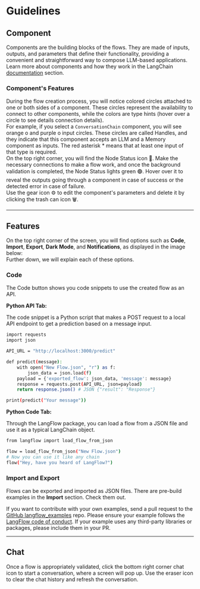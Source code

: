 # Guidelines

## Component

Components are the building blocks of the flows. They are made of inputs, outputs, and parameters that define their functionality, providing a convenient and straightforward way to compose LLM-based applications. Learn more about components and how they work in the LangChain [documentation](https://docs.langchain.com/docs/category/components) section.


### Component's Features

<div style={{ marginBottom: '20px' }}>
  During the flow creation process, you will notice colored circles attached to one or both sides of a component. These
  circles represent the availability to connect to other components, while the colors are type hints (hover over a circle to see details connection details).</div>

<div style={{ marginBottom: '20px' }}>
  For example, if you select a <code>ConversationChain</code> component, you will see orange  <span style={{ color: 'orange' }}>o</span>  and purple  <span style={{ color: 'purple' }}>o</span>  input circles. These circles are called Handles, and they indicate that this component accepts an LLM and a Memory component as inputs. The red asterisk <span style={{ color: 'red' }}>*</span> means that at least one input of that type is required.
</div>


<div style={{ marginBottom: '20px', display: 'flex', justifyContent: 'center' }}>
  <ZoomableImage
    alt="Docusaurus themed image"
    sources={{
      light: useBaseUrl('img/single-compenent.png'),
    }}
    style={{ width: '100%', maxWidth: '800px', margin: '0 auto' }}
  />
</div>


<div style={{ marginBottom: '20px' }}>
On the top right corner, you will find the Node Status icon 🔴. Make the necessary connections to make a flow work, and once the background validation is completed, the Node Status lights green 🟢. Hover over it to reveal the outputs going through a component in case of success or the detected error in case of failure.
</div>


<div>
  Use the gear icon ⚙️ to edit the component's parameters and delete it by clicking the trash can icon 🗑️.
</div>

---

## Features

<div style={{ marginBottom: '20px' }}>
  On the top right corner of the screen, you will find options such as <strong>Code</strong>, <strong>Import</strong>, <strong>Export</strong>, <strong>Dark Mode</strong>, and <strong>Notifications</strong>, as displayed in the image below:
</div>

<div style={{ marginBottom: '20px', display: 'flex', justifyContent: 'center' }}>
  <ZoomableImage
    alt="Docusaurus themed image"
    sources={{
      light: useBaseUrl('img/features.png'),
    }}
    style={{ width: '100%', maxWidth: '800px', margin: '0 auto' }}
  />
</div>

<div style={{ marginBottom: '20px' }}>
Further down, we will explain each of these options.
</div>

### Code

The Code button shows you code snippets to use the created flow as an API.

**Python API Tab:**

The code snippet is a Python script that makes a POST request to a local API endpoint to get a prediction based on a message input.

```bash
import requests
import json

API_URL = "http://localhost:3000/predict"

def predict(message):
    with open("New Flow.json", "r") as f:
        json_data = json.load(f)
    payload = {'exported_flow': json_data, 'message': message}
    response = requests.post(API_URL, json=payload)
    return response.json() # JSON {"result": "Response"}

print(predict("Your message"))
```

**Python Code Tab:**

Through the LangFlow package, you can load a flow from a JSON file and use it as a typical LangChain object.

```bash
from langflow import load_flow_from_json

flow = load_flow_from_json("New Flow.json")
# Now you can use it like any chain
flow("Hey, have you heard of LangFlow?")
```

### Import and Export

Flows can be exported and imported as JSON files. There are pre-build examples in the **Import** section. Check them out.

If you want to contribute with your own examples, send a pull request to the [GitHub langflow_examples](https://github.com/logspace-ai/langflow_examples) repo. Please ensure your example follows the [LangFlow code of conduct](https://github.com/logspace-ai/langflow/blob/dev/CODE_OF_CONDUCT.md). If your example uses any third-party libraries or packages, please include them in your PR.

---

## Chat

Once a flow is appropriately validated, click the bottom right corner chat icon to start a conversation, where a screen will pop up. Use the eraser icon to clear the chat history and refresh the conversation.